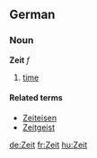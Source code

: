 ==German==
===Noun===
'''Zeit''' ''f''

# [[time]]

====Related terms====
*[[Zeiteisen]]
*[[Zeitgeist]]

[[de:Zeit]]
[[fr:Zeit]]
[[hu:Zeit]]